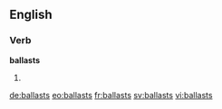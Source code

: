 ==English==

===Verb===
'''ballasts'''

# {{third-person singular of|[[ballast]]}}

[[de:ballasts]]
[[eo:ballasts]]
[[fr:ballasts]]
[[sv:ballasts]]
[[vi:ballasts]]